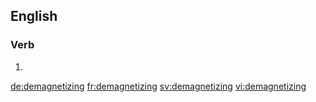 
==English==

===Verb===
{{head|en}}

# {{present participle of|demagnetize}}

[[de:demagnetizing]]
[[fr:demagnetizing]]
[[sv:demagnetizing]]
[[vi:demagnetizing]]